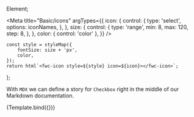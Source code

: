 Element;

<Meta
    title="Basic/icons"
    argTypes={{
        icon: {
            control: {
                type: 'select',
                options: iconNames,
            },
        },
        size: {
            control: {
                type: 'range',
                min: 8,
                max: 120,
                step: 8,
            },
        },
        color: { control: 'color' },
    }}
/>

    const style = styleMap({
        fontSize: size + 'px',
        color,
    });
    return html`<fwc-icon style=${style} icon=${icon}></fwc-icon>`;
};

With `MDX` we can define a story for `Checkbox` right in the middle of our
Markdown documentation.

<Canvas>
    <Story name="default" args={{ icon: 'person', size: 64 }}>
        {Template.bind({})}
    </Story>
</Canvas>
